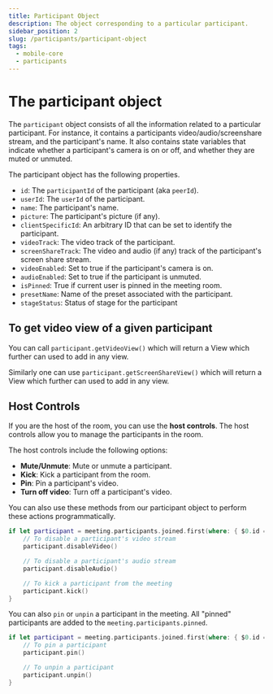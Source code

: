 ```yaml
---
title: Participant Object
description: The object corresponding to a particular participant.
sidebar_position: 2
slug: /participants/participant-object
tags:
  - mobile-core
  - participants
---
```


# The participant object

The `participant` object consists of all the information related to a particular participant. For instance, it contains a participants video/audio/screenshare stream, and the participant's name. It also contains state variables that indicate whether a participant's camera is on or off, and whether they are muted or unmuted.

The participant object has the following properties.

- `id`: The `participantId` of the participant (aka `peerId`).
- `userId`: The `userId` of the participant.
- `name`: The participant's name.
- `picture`: The participant's picture (if any).
- `clientSpecificId`: An arbitrary ID that can be set to identify the
  participant.
- `videoTrack`: The video track of the participant.
- `screenShareTrack`: The video and audio (if any) track of the participant's
  screen share stream.
- `videoEnabled`: Set to true if the participant's camera is on.
- `audioEnabled`: Set to true if the participant is unmuted.
- `isPinned`: True if current user is pinned in the meeting room.
- `presetName`: Name of the preset associated with the participant.
- `stageStatus`: Status of stage for the participant

## To get video view of a given participant

You can call `participant.getVideoView()` which will return a View which further
can used to add in any view.

Similarly one can use `participant.getScreenShareView()` which will return a
View which further can used to add in any view.

## Host Controls

If you are the host of the room, you can use the **host controls**. The host controls allow you to manage the participants in the room.

The host controls include the following options:

- **Mute/Unmute**: Mute or unmute a participant.
- **Kick**: Kick a participant from the room.
- **Pin**: Pin a participant's video.
- **Turn off video**: Turn off a participant's video.

You can also use these methods from our participant object to
perform these actions programmatically.

```swift
if let participant = meeting.participants.joined.first(where: { $0.id == participantId }) {
    // To disable a participant's video stream
    participant.disableVideo()

    // To disable a participant's audio stream
    participant.disableAudio()

    // To kick a participant from the meeting
    participant.kick()
}
```

You can also `pin` or `unpin` a participant in the meeting. All "pinned"
participants are added to the `meeting.participants.pinned`.

```swift
if let participant = meeting.participants.joined.first(where: { $0.id == participantId }) {
    // To pin a participant
    participant.pin()

    // To unpin a participant
    participant.unpin()
}
```

<head>
  <title>iOS Core The participant object</title>
  <meta
    name="description"
    content="Explore the Android Participants Participant Object and its functionalities for effective integration in your application."
  />
</head>
